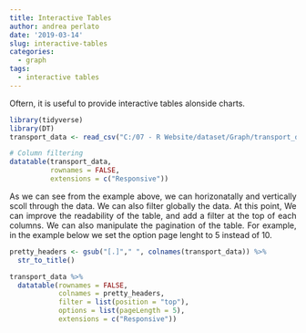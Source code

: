 ```yaml
---
title: Interactive Tables
author: andrea perlato
date: '2019-03-14'
slug: interactive-tables
categories:
  - graph
tags:
  - interactive tables
---
```


<style>
body {
text-align: justify}
</style>

Oftern, it is useful to provide interactive tables alonside charts.

```r
library(tidyverse)
library(DT)
transport_data <- read_csv("C:/07 - R Website/dataset/Graph/transport_data.csv")

# Column filtering
datatable(transport_data,
          rownames = FALSE,
          extensions = c("Responsive"))

```

As we can see from the example above, we can horizonatally and vertically scoll through the data. We can also filter globally the data.
At this point, We can improve the readability of the table, and add a filter at the top of each columns. We can also manipulate the pagination of the table. For example, in the example below we set the option page lenght to 5 instead of 10.

```r
pretty_headers <- gsub("[.]"," ", colnames(transport_data)) %>%
  str_to_title()

transport_data %>%
  datatable(rownames = FALSE,
            colnames = pretty_headers,
            filter = list(position = "top"),
            options = list(pageLength = 5),
            extensions = c("Responsive"))

```







